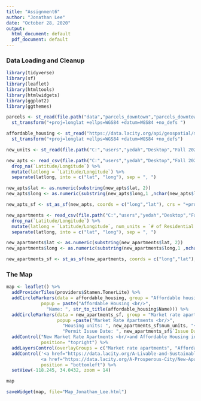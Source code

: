 ```yaml
---
title: "Assignment6"
author: "Jonathan Lee"
date: "October 28, 2020"
output:
  html_document: default
  pdf_document: default
---
```


### Data Loading and Cleanup

```r
library(tidyverse)
library(sf)
library(leaflet)
library(htmltools)
library(htmlwidgets)
library(ggplot2)
library(ggthemes)
```

```r

parcels <- st_read(file.path("data","parcels_downtown","parcels_downtown.shp")) %>%
  st_transform("+proj=longlat +ellps=WGS84 +datum=WGS84 +no_defs ")

affordable_housing <- st_read("https://data.lacity.org/api/geospatial/mymu-zi3s?method=export&format=KML") %>%
  st_transform("+proj=longlat +ellps=WGS84 +datum=WGS84 +no_defs")

new_units <- st_read(file.path("C:","users","yedah","Desktop","Fall 2020","Land use", "data","New_Housing_Units_Permitted.csv"))

new_apts <- read_csv(file.path("C:","users","yedah","Desktop","Fall 2020","Land use", "data","New_Apartments.csv"), na = "") %>%
  drop_na(`Latitude/Longitude`) %>%
  mutate(latlong = `Latitude/Longitude`) %>%
  separate(latlong, into = c("lat", "long"), sep = ", ")

new_apts$lat <- as.numeric(substring(new_apts$lat, 2))
new_apts$long <- as.numeric(substring(new_apts$long,1 ,nchar(new_apts$long)-1))

new_apts_sf <- st_as_sf(new_apts, coords = c("long","lat"), crs = "+proj=longlat +ellps=WGS84 +datum=WGS84 +no_defs")

new_apartments <- read_csv(file.path("C:","users","yedah","Desktop","Fall 2020","Land use", "data","New_Apartments.csv"), na = "") %>%
  drop_na(`Latitude/Longitude`) %>%
  mutate(latlong = `Latitude/Longitude`, num_units = `# of Residential Dwelling Units`) %>%
  separate(latlong, into = c("lat", "long"), sep = ", ")

new_apartments$lat <- as.numeric(substring(new_apartments$lat, 2))
new_apartments$long <- as.numeric(substring(new_apartments$long,1 ,nchar(new_apartments$long)-1))

new_apartments_sf <- st_as_sf(new_apartments, coords = c("long","lat"), crs = "+proj=longlat +ellps=WGS84 +datum=WGS84 +no_defs")

```

### The Map

```r

map <- leaflet() %>%
  addProviderTiles(providers$Stamen.TonerLite) %>%
  addCircleMarkers(data = affordable_housing, group = "Affordable housing", color = "blue", stroke = FALSE, 
             popup = paste("Affordable Housing <br/>",
               "Name: ", str_to_title(affordable_housing$Name))) %>%
  addCircleMarkers(data = new_apartments_sf, group = "Market rate apartments", color = "red", stroke = FALSE,
                   popup =paste("Market Rate Apartments <br/>",
                     "Housing units: ", new_apartments_sf$num_units, "<br/>",
                     "Permit Issue Date: ", new_apartments_sf$`Issue Date`)) %>%
  addControl("New Market Rate Apartments <br/>and Affordable Housing in<br/>Los Angeles, CA", 
             position= "topright") %>%
  addLayersControl(overlayGroups = c("Market rate apartments", "Affordable housing")) %>%
  addControl('<a href="https://data.lacity.org/A-Livable-and-Sustainable-City/HCIDLA-Affordable-Housing-Projects-List-2003-to-Pr/mymu-zi3s">Data source (Affordable Housing)</a><br/>
             <a href="https://data.lacity.org/A-Prosperous-City/New-Apartments/gnbc-bvkw">Data source (Market Rate Apartments)</a>',
             position = "bottomleft") %>%
  setView(-118.245, 34.0432, zoom = 14)

map

saveWidget(map, file="Map_Jonathan_Lee.html")

```

